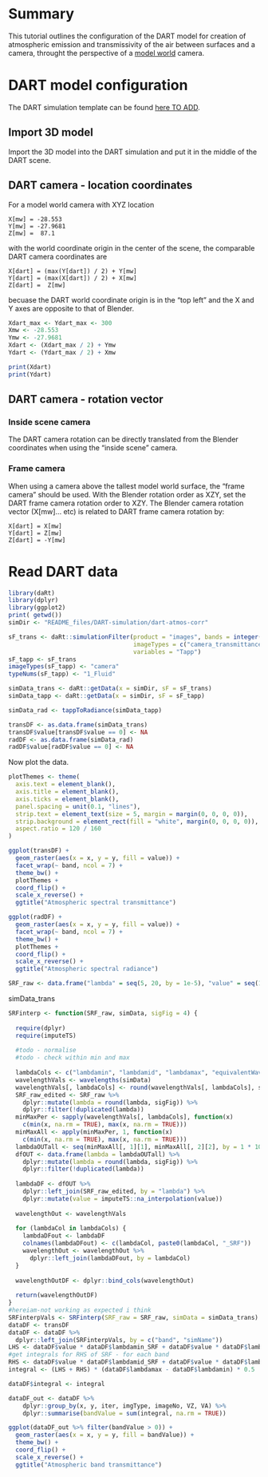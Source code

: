 # Summary 

This tutorial outlines the configuration of the DART model for creation of atmospheric emission and transmissivity of the air between surfaces and a camera, throught the perspective of a [model world](../Model-world) camera.

# DART model configuration

The DART simulation template can be found [here TO ADD](README_files/).

## Import 3D model

Import the 3D model into the DART simulation and put it in the middle of the DART scene.


## DART camera - location coordinates

For a model world camera with XYZ location

```
X[mw] = -28.553
Y[mw] = -27.9681
Z[mw] =  87.1
```

with the world coordinate origin in the center of the scene, the comparable DART camera coordinates are

```
X[dart] = (max(Y[dart]) / 2) + Y[mw]
Y[dart] = (max(X[dart]) / 2) + X[mw]
Z[dart] =  Z[mw]
```
becuase the DART world coordinate origin is in the "top left" and the X and Y axes are opposite to that of Blender. 

``` r
Xdart_max <- Ydart_max <- 300
Xmw <- -28.553
Ymw <- -27.9681
Xdart <- (Xdart_max / 2) + Ymw
Ydart <- (Ydart_max / 2) + Xmw
```

``` r
print(Xdart)
print(Ydart)
```

## DART camera - rotation vector

### Inside scene camera

The DART camera rotation can be directly translated from the Blender coordinates when using the "inside scene" camera. 

### Frame camera

When using a camera above the tallest model world surface, the "frame camera" should be used. With the Blender rotation order as XZY, set the DART frame camera rotation order to XZY. The Blender camera rotation vector (X[mw]... etc) is related to DART frame camera rotation by: 

```
X[dart] = X[mw]
Y[dart] = Z[mw]
Z[dart] = -Y[mw]
```

# Read DART data

```r
library(daRt)
library(dplyr)
library(ggplot2)
print( getwd())
simDir <- "README_files/DART-simulation/dart-atmos-corr"

sF_trans <- daRt::simulationFilter(product = "images", bands = integer(), iters = "ITERX", 
                                   imageTypes = c("camera_transmittance"), typeNums = "",
                                   variables = "Tapp")
sF_tapp <- sF_trans
imageTypes(sF_tapp) <- "camera"
typeNums(sF_tapp) <- "1_Fluid"

simData_trans <- daRt::getData(x = simDir, sF = sF_trans)
simData_tapp <- daRt::getData(x = simDir, sF = sF_tapp)

simData_rad <- tappToRadiance(simData_tapp)

transDF <- as.data.frame(simData_trans)
transDF$value[transDF$value == 0] <- NA
radDF <- as.data.frame(simData_rad)
radDF$value[radDF$value == 0] <- NA

```

Now plot the data.
``` r

plotThemes <- theme(
  axis.text = element_blank(),
  axis.title = element_blank(),
  axis.ticks = element_blank(), 
  panel.spacing = unit(0.1, "lines"),
  strip.text = element_text(size = 5, margin = margin(0, 0, 0, 0)),
  strip.background = element_rect(fill = "white", margin(0, 0, 0, 0)),
  aspect.ratio = 120 / 160
)

ggplot(transDF) +
  geom_raster(aes(x = x, y = y, fill = value)) +
  facet_wrap(~ band, ncol = 7) +
  theme_bw() +
  plotThemes +
  coord_flip() +
  scale_x_reverse() +
  ggtitle("Atmospheric spectral transmittance")

ggplot(radDF) +
  geom_raster(aes(x = x, y = y, fill = value)) +
  facet_wrap(~ band, ncol = 7) +
  theme_bw() +
  plotThemes +
  coord_flip() +
  scale_x_reverse() +
  ggtitle("Atmospheric spectral radiance")

```


```r
SRF_raw <- data.frame("lambda" = seq(5, 20, by = 1e-5), "value" = seq(1, 1, length.out = length(seq(5, 20, by = 1e-5))))
```


simData_trans

```r
SRFinterp <- function(SRF_raw, simData, sigFig = 4) {
  
  require(dplyr)
  require(imputeTS)
  
  #todo - normalise
  #todo - check within min and max
  
  lambdaCols <- c("lambdamin", "lambdamid", "lambdamax", "equivalentWavelength")
  wavelengthVals <- wavelengths(simData)
  wavelengthVals[, lambdaCols] <- round(wavelengthVals[, lambdaCols], sigFig)
  SRF_raw_edited <- SRF_raw %>%
    dplyr::mutate(lambda = round(lambda, sigFig)) %>%
    dplyr::filter(!duplicated(lambda))
  minMaxPer <- sapply(wavelengthVals[, lambdaCols], function(x) 
    c(min(x, na.rm = TRUE), max(x, na.rm = TRUE)))
  minMaxAll <- apply(minMaxPer, 1, function(x) 
    c(min(x, na.rm = TRUE), max(x, na.rm = TRUE)))
  lambdaOUTall <- seq(minMaxAll[, 1][1], minMaxAll[, 2][2], by = 1 * 10^-(sigFig))
  dfOUT <- data.frame(lambda = lambdaOUTall) %>%
    dplyr::mutate(lambda = round(lambda, sigFig)) %>%
    dplyr::filter(!duplicated(lambda))
  
  lambdaDF <- dfOUT %>% 
    dplyr::left_join(SRF_raw_edited, by = "lambda") %>%
    dplyr::mutate(value = imputeTS::na_interpolation(value))
  
  wavelengthOut <- wavelengthVals
  
  for (lambdaCol in lambdaCols) {
    lambdaDFout <- lambdaDF
    colnames(lambdaDFout) <- c(lambdaCol, paste0(lambdaCol, "_SRF"))
    wavelengthOut <- wavelengthOut %>%
      dplyr::left_join(lambdaDFout, by = lambdaCol)
  }
  
  wavelengthOutDF <- dplyr::bind_cols(wavelengthOut)
  
  return(wavelengthOutDF)
}
#hereiam-not working as expected i think
SRFinterpVals <- SRFinterp(SRF_raw = SRF_raw, simData = simData_trans)
dataDF <- transDF
dataDF <- dataDF %>% 
  dplyr::left_join(SRFinterpVals, by = c("band", "simName"))
LHS <- dataDF$value * dataDF$lambdamin_SRF + dataDF$value * dataDF$lambdamid_SRF
#get integrals for RHS of SRF - for each band
RHS <- dataDF$value * dataDF$lambdamid_SRF + dataDF$value * dataDF$lambdamax_SRF
integral <- (LHS + RHS) * (dataDF$lambdamax - dataDF$lambdamin) * 0.5

dataDF$integral <- integral

dataDF_out <- dataDF %>%
    dplyr::group_by(x, y, iter, imgType, imageNo, VZ, VA) %>%
    dplyr::summarise(bandValue = sum(integral, na.rm = TRUE))

ggplot(dataDF_out %>% filter(bandValue > 0)) +
  geom_raster(aes(x = x, y = y, fill = bandValue)) +
  theme_bw() +
  coord_flip() +
  scale_x_reverse() +
  ggtitle("Atmospheric band transmittance")


```